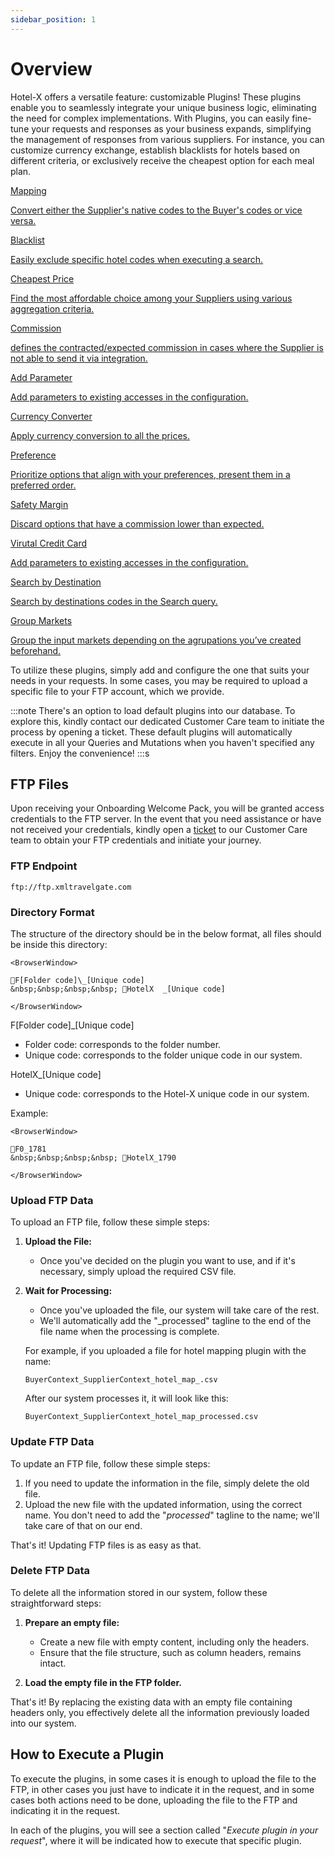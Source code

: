 ```yaml
---
sidebar_position: 1
---
```


# Overview

Hotel-X offers a versatile feature: customizable Plugins! These plugins enable you to seamlessly integrate your unique business logic, eliminating the need for complex implementations. With Plugins, you can easily fine-tune your requests and responses as your business expands, simplifying the management of responses from various suppliers.
For instance, you can customize currency exchange, establish blacklists for hotels based on different criteria, or exclusively receive the cheapest option for each meal plan.

<div className="shortcuts-overview">
    <div className="shortcuts-overview__content">
        <a className="item" href="mapping">
            <icon icon="fa-brands fa-github" size="lg" />
            <p className="item__title">Mapping</p>
            <p className="item__subtitle">Convert either the Supplier's native codes to the Buyer's codes or vice versa.</p>
        </a>
        <a className="item" href="blacklist">
            <icon icon="fa-brands fa-github" size="lg" />
            <p className="item__title">Blacklist</p>
            <p className="item__subtitle">Easily exclude specific hotel codes when executing a search.</p>
        </a>
        <a className="item" href="cheapest-price">
            <icon icon="fa-brands fa-github" size="lg" />
            <p className="item__title">Cheapest Price</p>
            <p className="item__subtitle">Find the most affordable choice among your Suppliers using various aggregation criteria.</p>
        </a>
        <a className="item" href="commision">
            <icon icon="fa-brands fa-github" size="lg" />
            <p className="item__title">Commission</p>
            <p className="item__subtitle">defines the contracted/expected commission in cases where the Supplier is not able to send it via integration.</p>
        </a>
        <a className="item" href="add-parameter">
            <icon icon="fa-brands fa-github" size="lg" />
            <p className="item__title">Add Parameter</p>
            <p className="item__subtitle">Add parameters to existing accesses in the configuration.</p>
        </a>
        <a className="item" href="currency-converter">
            <icon icon="fa-brands fa-github" size="lg" />
            <p className="item__title">Currency Converter</p>
            <p className="item__subtitle">Apply currency conversion to all the prices.</p>
        </a>
        <a className="item" href="preference">
            <icon icon="fa-brands fa-github" size="lg" />
            <p className="item__title">Preference</p>
            <p className="item__subtitle">Prioritize options that align with your preferences, present them in a preferred order.</p>
        </a>
        <a className="item" href="safety-margin">
            <icon icon="fa-brands fa-github" size="lg" />
            <p className="item__title">Safety Margin</p>
            <p className="item__subtitle">Discard options that have a commission lower than expected.</p>
        </a>
        <a className="item" href="virtual-credit-card">
            <icon icon="fa-brands fa-github" size="lg" />
            <p className="item__title">Virutal Credit Card</p>
            <p className="item__subtitle">Add parameters to existing accesses in the configuration.</p>
        </a>
        <a className="item" href="search-by-destination">
            <icon icon="fa-brands fa-github" size="lg" />
            <p className="item__title">Search by Destination</p>
            <p className="item__subtitle">Search by destinations codes in the Search query.</p>
        </a>
        <a className="item" href="markets-group">
            <icon icon="fa-brands fa-github" size="lg" />
            <p className="item__title">Group Markets</p>
            <p className="item__subtitle">Group the input markets depending on the agrupations you’ve created beforehand.</p>
        </a>
    </div> 
</div>

To utilize these plugins, simply add and configure the one that suits your needs in your requests. In some cases, you may be required to upload a specific file to your FTP account, which we provide.

:::note
There's an option to load default plugins into our database. To explore this, kindly contact our dedicated Customer Care team to initiate the process by opening a ticket. These default plugins will automatically execute in all your Queries and Mutations when you haven't specified any filters. Enjoy the convenience!
:::s


## FTP Files

Upon receiving your Onboarding Welcome Pack, you will be granted access credentials to the FTP server. In the event that you need assistance or have not received your credentials, kindly open a [ticket](https://app.travelgatex.com/tickets) to our Customer Care team to obtain your FTP credentials and initiate your journey.

### FTP Endpoint

```
ftp://ftp.xmltravelgate.com
```

### Directory Format

The structure of the directory should be in the below format, all files should be inside this directory:

```mdx-code-block
<BrowserWindow>

📁F[Folder code]\_[Unique code]  
&nbsp;&nbsp;&nbsp;&nbsp; 📁HotelX  _[Unique code]

</BrowserWindow>
```

F[Folder code]_[Unique code]
* Folder code: corresponds to the folder number.
* Unique code: corresponds to the folder unique code in our system.

HotelX_[Unique code]
* Unique code: corresponds to the Hotel-X unique code in our system.

Example: 

```mdx-code-block
<BrowserWindow>

📁F0_1781  
&nbsp;&nbsp;&nbsp;&nbsp; 📁HotelX_1790

</BrowserWindow>
```

### Upload FTP Data

To upload an FTP file, follow these simple steps:

1. **Upload the File:**
   - Once you've decided on the plugin you want to use, and if it's necessary, simply upload the required CSV file.

2. **Wait for Processing:**
   - Once you've uploaded the file, our system will take care of the rest.
   - We'll automatically add the "_processed" tagline to the end of the file name when the processing is complete.

   For example, if you uploaded a file for hotel mapping plugin with the name:
   ```
   BuyerContext_SupplierContext_hotel_map_.csv
   ```

   After our system processes it, it will look like this:
   ```
   BuyerContext_SupplierContext_hotel_map_processed.csv
   ```

### Update FTP Data

To update an FTP file, follow these simple steps:

1. If you need to update the information in the file, simply delete the old file.
2. Upload the new file with the updated information, using the correct name. You don't need to add the "_processed_" tagline to the name; we'll take care of that on our end.

That's it! Updating FTP files is as easy as that.


### Delete FTP Data

To delete all the information stored in our system, follow these straightforward steps:

1. **Prepare an empty file:**
   - Create a new file with empty content, including only the headers.
   - Ensure that the file structure, such as column headers, remains intact.

2. **Load the empty file in the FTP folder.**

That's it! By replacing the existing data with an empty file containing headers only, you effectively delete all the information previously loaded into our system.


## How to Execute a Plugin

To execute the plugins, in some cases it is enough to upload the file to the FTP, in other cases you just have to indicate it in the request, and in some cases both actions need to be done, uploading the file to the FTP and indicating it in the request.

In each of the plugins, you will see a section called "_Execute plugin in your request_", where it will be indicated how to execute that specific plugin.